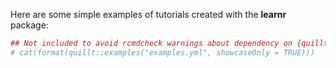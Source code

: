 Here are some simple examples of tutorials created with the **learnr** package:

```r
## Not included to avoid rcmdcheck warnings about dependency on {quillt}
# cat(format(quillt::examples("examples.yml", showcaseOnly = TRUE)))
```

<!--
<div class="row">
<div class="col-sm-4">
<a class="thumbnail" title="Setting Up R" href="https://learnr-examples.shinyapps.io/ex-setup-r/">
<img src="articles/images/tutorial-ex-setup-r.png"/>
<div class="caption">
Setting Up R
<object>
<a class="source-repo" href="https://github.com/rstudio/learnr/tree/master/inst/tutorials/ex-setup-r/ex-setup-r.Rmd">(Source)</a>
</object>
</div>
</a>
</div>
<div class="col-sm-4">
<a class="thumbnail" title="Filtering Observations" href="https://learnr-examples.shinyapps.io/ex-data-filter/">
<img src="articles/images/tutorial-ex-data-filter.png"/>
<div class="caption">
Filtering Observations
<object>
<a class="source-repo" href="https://github.com/rstudio/learnr/tree/master/inst/tutorials/ex-data-filter/ex-data-filter.Rmd">(Source)</a>
</object>
</div>
</a>
</div>
<div class="col-sm-4">
<a class="thumbnail" title="Summarizing Data" href="https://learnr-examples.shinyapps.io/ex-data-summarise">
<img src="articles/images/tutorial-ex-data-summarise.png"/>
<div class="caption">
Summarizing Data
<object>
<a class="source-repo" href="https://github.com/rstudio/learnr/tree/master/inst/tutorials/ex-data-summarise/ex-data-manip-summarise.Rmd">(Source)</a>
</object>
</div>
</a>
</div>
</div>
-->
